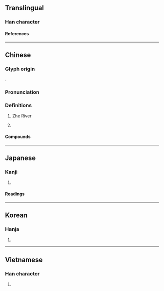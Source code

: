 {{character info}}
==Translingual==

===Han character===
{{Han char|rn=85|rad=水|as=07|sn=10|four=32121|canj=EQHL|ids=⿰氵折}}

====References====
{{Han ref|kx=0623.210|dkj=17458|dj=1021.100|hdz=31618.200|uh=6D59}}

----

==Chinese==
{{zh-forms|alt=淛}}

===Glyph origin===
{{Han etym}}
{{Han compound|水|折|ls=psc|c1=s|c2=p|t1=water}}.

===Pronunciation===
{{zh-pron
|m=zhè
|m-s=
|c=zit3
|c-t=zet2
|g=zet6
|h=pfs=chat
|j=
|mb=
|md=ciék
|mn=chiat
|mn-t=zig4
|w=4tseq
|x=
|mc=y
|oc=y
|cat=pn
|ma=y
}}

===Definitions===
{{zh-hanzi}}

# {{zh-div|江}} {{lb|zh|historical}} Zhe River {{gloss|former name of the [[Qiantang]] River in [[Zhejiang]], China}}
# {{zh-short|浙江|Zhejiang Province}}

====Compounds====
{{zh-der|兩浙|江浙|浙本|浙東|浙東學派|浙江|浙江潮|浙贛鐵路|浙南}}

----

==Japanese==

===Kanji===
{{ja-kanji|grade=|rs=水07}}

# {{rfdef|ja|sort=水07}}

====Readings====
{{ja-readings
|goon=せち
|kanon=せつ
|kun=よなげる
}}

----

==Korean==

===Hanja===
{{ko-hanja|강|절}}

# {{rfdef|ko|sort=水07}}

----

==Vietnamese==

===Han character===
{{vi-readings|reading=chiết|rs=水07}}

# {{rfdef|vi|sort=水07}}